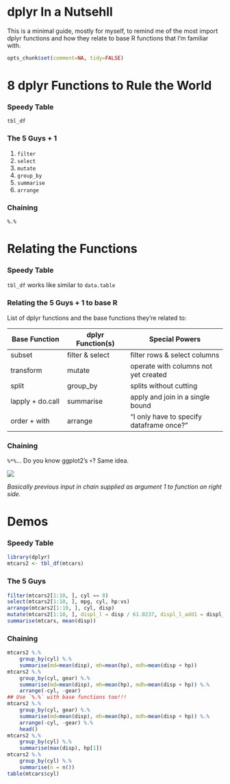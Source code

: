 dplyr In a Nutsehll
===

This is a minimal guide, mostly for myself, to remind me of the most import dplyr functions and how they relate to base R functions that I'm familiar with. 

```r
opts_chunk$set(comment=NA, tidy=FALSE)
```

# 8 dplyr Functions to Rule the World

### Speedy Table

`tbl_df`


### The 5 Guys + 1

1. `filter`
2. `select`
3. `mutate`
4. `group_by`
5. `summarise`
6. `arrange`

### Chaining

`%.%`

# Relating the Functions

### Speedy Table 

`tbl_df` works like similar to `data.table` 

### Relating the 5 Guys + 1 to base R

List of dplyr functions and the base functions they're related to:

Base Function    | dplyr Function(s) | Special Powers
-----------------|-------------------|-----------------------------
subset           |  filter & select  | filter rows & select columns
transform        |  mutate           | operate with columns not yet created
split            |  group_by         | splits without cutting
lapply + do.call |  summarise        | apply and join in a single bound
order + with     |  arrange          | "I only have to specify dataframe once?"

### Chaining

`%*%`... Do you know ggplot2's `+`?  Same idea.  

![](chain.png)

*Basically previous input in chain supplied as argument 1 to function on right side.*

# Demos
### Speedy Table
```r
library(dplyr)
mtcars2 <- tbl_df(mtcars)
```

### The 5 Guys
```r
filter(mtcars2[1:10, ], cyl == 8)
select(mtcars2[1:10, ], mpg, cyl, hp:vs)
arrange(mtcars2[1:10, ], cyl, disp)
mutate(mtcars2[1:10, ], displ_l = disp / 61.0237, displ_l_add1 = displ_l + 1)
summarise(mtcars, mean(disp))
```

### Chaining

```r
mtcars2 %.%
    group_by(cyl) %.%
    summarise(md=mean(disp), mh=mean(hp), mdh=mean(disp + hp))
mtcars2 %.%
    group_by(cyl, gear) %.%
    summarise(md=mean(disp), mh=mean(hp), mdh=mean(disp + hp)) %.%
    arrange(-cyl, -gear)
## Use `%.%` with base functions too!!!
mtcars2 %.%
    group_by(cyl, gear) %.%
    summarise(md=mean(disp), mh=mean(hp), mdh=mean(disp + hp)) %.%
    arrange(-cyl, -gear) %.%
	head()
mtcars2 %.%
    group_by(cyl) %.%
    summarise(max(disp), hp[1])
mtcars2 %.%
    group_by(cyl) %.%
    summarise(n = n()) 
table(mtcars$cyl) 
```


